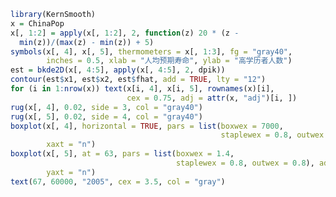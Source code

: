 
```r
library(KernSmooth)
x = ChinaPop
x[, 1:2] = apply(x[, 1:2], 2, function(z) 20 * (z -
  min(z))/(max(z) - min(z)) + 5)
symbols(x[, 4], x[, 5], thermometers = x[, 1:3], fg = "gray40",
        inches = 0.5, xlab = "人均预期寿命", ylab = "高学历者人数")
est = bkde2D(x[, 4:5], apply(x[, 4:5], 2, dpik))
contour(est$x1, est$x2, est$fhat, add = TRUE, lty = "12")
for (i in 1:nrow(x)) text(x[i, 4], x[i, 5], rownames(x)[i],
                          cex = 0.75, adj = attr(x, "adj")[i, ])
rug(x[, 4], 0.02, side = 3, col = "gray40")
rug(x[, 5], 0.02, side = 4, col = "gray40")
boxplot(x[, 4], horizontal = TRUE, pars = list(boxwex = 7000,
                                               staplewex = 0.8, outwex = 0.8), at = -6000, add = TRUE, notch = TRUE, col = "skyblue",
        xaxt = "n")
boxplot(x[, 5], at = 63, pars = list(boxwex = 1.4,
                                     staplewex = 0.8, outwex = 0.8), add = TRUE, notch = TRUE, col = "skyblue",
        yaxt = "n")
text(67, 60000, "2005", cex = 3.5, col = "gray")
```


<!-- Automatically generated by RStudio [12861c30b10411e1afa60800200c9a66] -->
